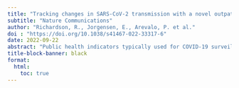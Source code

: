 ```yaml
---
title: "Tracking changes in SARS-CoV-2 transmission with a novel outpatient sentinel surveillance system in Chicago, USA"
subtitle: "Nature Communications"
author: "Richardson, R., Jorgensen, E., Arevalo, P. et al." 
doi : "https://doi.org/10.1038/s41467-022-33317-6"
date: 2022-09-22
abstract: "Public health indicators typically used for COVID-19 surveillance can be biased or lag changing community transmission patterns. In this study, we investigate whether sentinel surveillance of recently symptomatic individuals receiving outpatient diagnostic testing for SARS-CoV-2 could accurately assess the instantaneous reproductive number R(t) and provide early warning of changes in transmission. We use data from community-based diagnostic testing sites in the United States city of Chicago. Patients tested at community-based diagnostic testing sites between September 2020 and June 2021, and reporting symptom onset within four days preceding their test, formed the sentinel population. R(t) calculated from sentinel cases agreed well with R(t) from other indicators. Retrospectively, trends in sentinel cases did not precede trends in COVID-19 hospital admissions by any identifiable lead time. In deployment, sentinel surveillance held an operational recency advantage of nine days over hospital admissions. The promising performance of opportunistic sentinel surveillance suggests that deliberately designed outpatient sentinel surveillance would provide robust early warning of increasing transmission."
title-block-banner: black
format:
  html:
    toc: true
---
```


